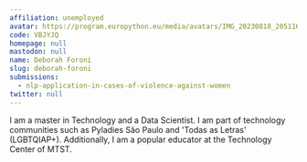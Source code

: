 ```yaml
---
affiliation: unemployed
avatar: https://program.europython.eu/media/avatars/IMG_20230818_205116_PFN5Cmx.jpg
code: VBJYJQ
homepage: null
mastodon: null
name: Deborah Foroni
slug: deborah-foroni
submissions:
  - nlp-application-in-cases-of-violence-against-women
twitter: null
---
```


I am a master in Technology and a Data Scientist. I am part of technology
communities such as Pyladies São Paulo and 'Todas as Letras' (LGBTQIAP+).
Additionally, I am a popular educator at the Technology Center of MTST.
